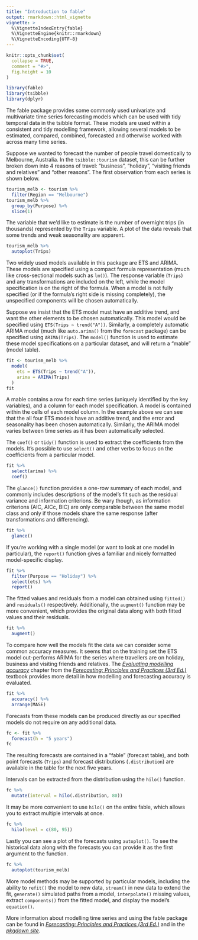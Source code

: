 ```yaml
---
title: "Introduction to fable"
output: rmarkdown::html_vignette
vignette: >
  %\VignetteIndexEntry{fable}
  %\VignetteEngine{knitr::rmarkdown}
  %\VignetteEncoding{UTF-8}
---
```


```r
knitr::opts_chunk$set(
  collapse = TRUE,
  comment = "#>",
  fig.height = 10
)
```

```r
library(fable)
library(tsibble)
library(dplyr)
```

The fable package provides some commonly used univariate and multivariate time series forecasting models which can be used with tidy temporal data in the tsibble format. These models are used within a consistent and tidy modelling framework, allowing several models to be estimated, compared, combined, forecasted and otherwise worked with across many time series.

Suppose we wanted to forecast the number of people travel domestically to Melbourne, Australia. In the `tsibble::tourism` dataset, this can be further broken down into 4 reasons of travel: "business", "holiday", "visiting friends and relatives" and "other reasons". The first observation from each series is shown below.

```r
tourism_melb <- tourism %>%
  filter(Region == "Melbourne")
tourism_melb %>% 
  group_by(Purpose) %>% 
  slice(1)
```

The variable that we'd like to estimate is the number of overnight trips (in thousands) represented by the `Trips` variable. A plot of the data reveals that some trends and weak seasonality are apparent.

```r
tourism_melb %>% 
  autoplot(Trips)
```

Two widely used models available in this package are ETS and ARIMA. These models are specified using a compact formula representation (much like cross-sectional models such as `lm()`). The response variable (`Trips`) and any transformations are included on the left, while the model specification is on the right of the formula. When a model is not fully specified (or if the formula's right side is missing completely), the unspecified components will be chosen automatically.

Suppose we insist that the ETS model must have an additive trend, and want the other elements to be chosen automatically. This model would be specified using `ETS(Trips ~ trend("A"))`. Similarly, a completely automatic ARIMA model (much like `auto.arima()` from the `forecast` package) can be specified using `ARIMA(Trips)`. The `model()` function is used to estimate these model specifications on a particular dataset, and will return a "mable" (model table).

```r
fit <- tourism_melb %>% 
  model(
    ets = ETS(Trips ~ trend("A")),
    arima = ARIMA(Trips)
  )
fit
```

A mable contains a row for each time series (uniquely identified by the key variables), and a column for each model specification. A model is contained within the cells of each model column. In the example above we can see that the all four ETS models have an additive trend, and the error and seasonality has been chosen automatically. Similarly, the ARIMA model varies between time series as it has been automatically selected.

The `coef()` or `tidy()` function is used to extract the coefficients from the models. It's possible to use `select()` and other verbs to focus on the coefficients from a particular model.

```r
fit %>% 
  select(arima) %>% 
  coef()
```

The `glance()` function provides a one-row summary of each model, and commonly includes descriptions of the model's fit such as the residual variance and information criterions. Be wary though, as information criterions (AIC, AICc, BIC) are only comparable between the same model class and only if those models share the same response (after transformations and differencing).

```r
fit %>% 
  glance()
```

If you're working with a single model (or want to look at one model in particular), the `report()` function gives a familiar and nicely formatted model-specific display.

```r
fit %>% 
  filter(Purpose == "Holiday") %>% 
  select(ets) %>% 
  report()
```

The fitted values and residuals from a model can obtained using `fitted()` and `residuals()` respectively. Additionally, the `augment()` function may be more convenient, which provides the original data along with both fitted values and their residuals.

```r
fit %>% 
  augment()
```

To compare how well the models fit the data we can consider some common accuracy measures. It seems that on the training set the ETS model out-performs ARIMA for the series where travellers are on holiday, business and visiting friends and relatives. The [*Evaluating modelling accuracy*](https://otexts.com/fpp3/evaluation.html) chapter from the [*Forecasting: Principles and Practices (3rd Ed.)*](https://otexts.com/fpp3/) textbook provides more detail in how modelling and forecasting accuracy is evaluated.

```r
fit %>% 
  accuracy() %>% 
  arrange(MASE)
```

Forecasts from these models can be produced directly as our specified models do not require on any additional data.

```r
fc <- fit %>% 
  forecast(h = "5 years")
fc
```

The resulting forecasts are contained in a "fable" (forecast table), and both point forecasts (`Trips`) and forecast distributions (`.distribution`) are available in the table for the next five years.

Intervals can be extracted from the distribution using the `hilo()` function.

```r
fc %>% 
  mutate(interval = hilo(.distribution, 80))
```

It may be more convenient to use `hilo()` on the entire fable, which allows you to extract multiple intervals at once.

```r
fc %>% 
  hilo(level = c(80, 95))
```


<!--
These intervals can also be unnested if you're looking to obtain the numerical values (`.lower`, `.upper`, and `level`).

```r
library(tidyr)
fc %>% 
  mutate(interval = hilo(.distribution, 80)) %>% 
  unnest_tsibble(interval)
```
-->

Lastly you can see a plot of the forecasts using `autoplot()`. To see the historical data along with the forecasts you can provide it as the first argument to the function.

```r
fc %>% 
  autoplot(tourism_melb)
```

More model methods may be supported by particular models, including the ability to `refit()` the model to new data, `stream()` in new data to extend the fit, `generate()` simulated paths from a model, `interpolate()` missing values, extract `components()` from the fitted model, and display the model's `equation()`.

More information about modelling time series and using the fable package can be found in [*Forecasting: Principles and Practices (3rd Ed.)*](https://otexts.com/fpp3/) and in the [*pkgdown site*](fable.tidyverts.org/).